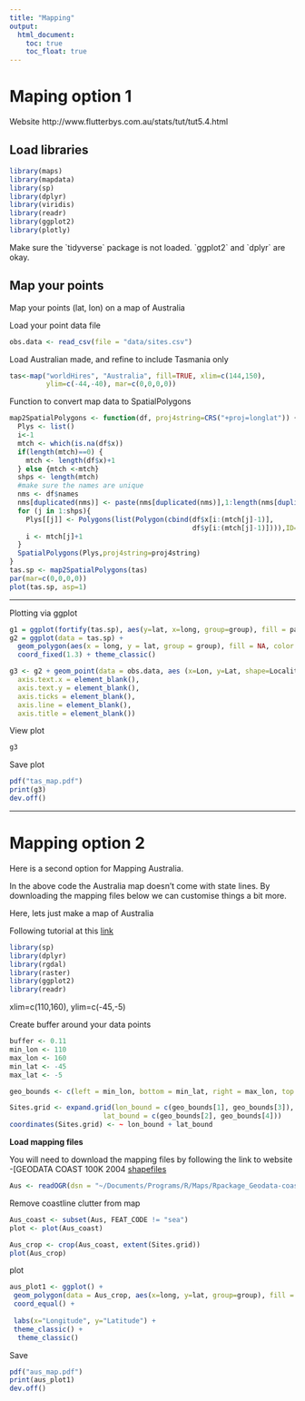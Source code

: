 ```yaml
---
title: "Mapping"
output:
  html_document:
    toc: true
    toc_float: true
---
```


# Maping option 1

Website
http://www.flutterbys.com.au/stats/tut/tut5.4.html

## Load libraries
```r
library(maps)
library(mapdata)
library(sp)
library(dplyr)
library(viridis)
library(readr)
library(ggplot2)
library(plotly)
```

<div class="alert alert-warning"
  <strong>Make sure the `tidyverse` package is not loaded. `ggplot2` and `dplyr` are okay.</strong>
</div>

## Map your points
Map your points (lat, lon) on a map of Australia

Load your point data file
```r
obs.data <- read_csv(file = "data/sites.csv")
```



Load Australian made, and refine to include Tasmania only
```r
tas<-map("worldHires", "Australia", fill=TRUE, xlim=c(144,150),
         ylim=c(-44,-40), mar=c(0,0,0,0))
```
Function to convert map data to SpatialPolygons
```r
map2SpatialPolygons <- function(df, proj4string=CRS("+proj=longlat")) {
  Plys <- list()
  i<-1
  mtch <- which(is.na(df$x))
  if(length(mtch)==0) {
    mtch <- length(df$x)+1
  } else {mtch <-mtch}
  shps <- length(mtch)
  #make sure the names are unique
  nms <- df$names
  nms[duplicated(nms)] <- paste(nms[duplicated(nms)],1:length(nms[duplicated(nms)]))
  for (j in 1:shps){
    Plys[[j]] <- Polygons(list(Polygon(cbind(df$x[i:(mtch[j]-1)],
                                             df$y[i:(mtch[j]-1)]))),ID=nms[j])
    i <- mtch[j]+1
  }
  SpatialPolygons(Plys,proj4string=proj4string)
}
tas.sp <- map2SpatialPolygons(tas)
par(mar=c(0,0,0,0))
plot(tas.sp, asp=1)
```
***


Plotting via ggplot
```r
g1 = ggplot(fortify(tas.sp), aes(y=lat, x=long, group=group), fill = palegreen) + geom_polygon()
g2 = ggplot(data = tas.sp) + 
  geom_polygon(aes(x = long, y = lat, group = group), fill = NA, color = "black") + 
  coord_fixed(1.3) + theme_classic() 
```

```r
g3 <- g2 + geom_point(data = obs.data, aes (x=Lon, y=Lat, shape=Locality, stroke = 4)) + scale_colour_viridis_d(option = "inferno") + theme(
  axis.text.x = element_blank(),
  axis.text.y = element_blank(),
  axis.ticks = element_blank(),
  axis.line = element_blank(),
  axis.title = element_blank())
```

View plot
```r
g3
```

Save plot
```r
pdf("tas_map.pdf")
print(g3)
dev.off()
```

***

# Mapping option 2

Here is a second option for Mapping Australia.

In the above code the Australia map doesn't come with state lines. By downloading the mapping files below we can customise things a bit more.

Here, lets just make a map of Australia

Following tutorial at this [link](http://environmentalcomputing.net/making-maps-of-your-study-sites/)

```r
library(sp)
library(dplyr)
library(rgdal)
library(raster)
library(ggplot2)
library(readr)
```

xlim=c(110,160),
         ylim=c(-45,-5)

Create buffer around your data points
```r
buffer <- 0.11
min_lon <- 110
max_lon <- 160
min_lat <- -45
max_lat <- -5

geo_bounds <- c(left = min_lon, bottom = min_lat, right = max_lon, top = max_lat)
```

```r
Sites.grid <- expand.grid(lon_bound = c(geo_bounds[1], geo_bounds[3]), 
                       lat_bound = c(geo_bounds[2], geo_bounds[4]))
coordinates(Sites.grid) <- ~ lon_bound + lat_bound
```


**Load mapping files**

You will need to download the mapping files by following the link to website -[GEODATA COAST 100K 2004 [shapefiles](https://data.gov.au/dataset/geodata-coast-100k-2004/resource/455ee5c6-2862-445e-8fbe-604476926b4c)

```r
Aus <- readOGR(dsn = "~/Documents/Programs/R/Maps/Rpackage_Geodata-coast/australia",layer = "cstauscd_r")
```

Remove coastline clutter from map
```r
Aus_coast <- subset(Aus, FEAT_CODE != "sea")
plot <- plot(Aus_coast)
```

```r
Aus_crop <- crop(Aus_coast, extent(Sites.grid))
plot(Aus_crop)
```

plot

```r
aus_plot1 <- ggplot() + 
 geom_polygon(data = Aus_crop, aes(x=long, y=lat, group=group), fill = NA, colour="black") +
 coord_equal() +
 
 labs(x="Longitude", y="Latitude") +
 theme_classic() +
  theme_classic()
```

Save
```r
pdf("aus_map.pdf")
print(aus_plot1)
dev.off()
```

